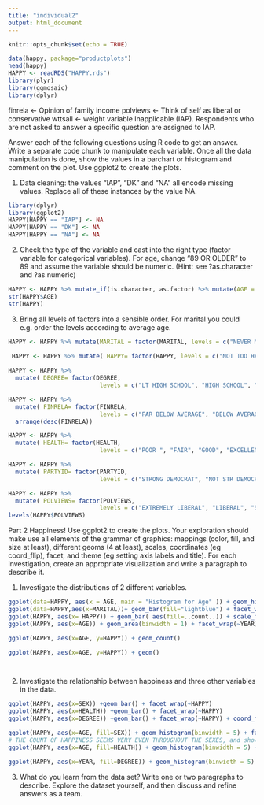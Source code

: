 ```yaml
---
title: "individual2"
output: html_document
---
```


```r
knitr::opts_chunk$set(echo = TRUE)
```

```r
data(happy, package="productplots")
head(happy)
HAPPY <- readRDS("HAPPY.rds")
library(plyr)
library(ggmosaic)
library(dplyr)
```

finrela <- Opinion of family income
polviews <- Think of self as liberal or conservative
wttsall <- weight variable
Inapplicable (IAP). Respondents who are not asked to answer a specific question are assigned to IAP.

Answer each of the following questions using R code to get an answer. Write a separate code chunk to manipulate each variable. Once all the data manipulation is done, show the values in a barchart or histogram and comment on the plot. Use ggplot2 to create the plots.

1. Data cleaning: the values “IAP”, “DK” and “NA” all encode missing values. Replace all of these instances by the value NA.
```r
library(dplyr)
library(ggplot2)
HAPPY[HAPPY == "IAP"] <- NA
HAPPY[HAPPY == "DK"] <- NA
HAPPY[HAPPY == "NA"] <- NA
```

2. Check the type of the variable and cast into the right type (factor variable for categorical variables). For age, change “89 OR OLDER” to 89 and assume the variable should be numeric. (Hint: see ?as.character and ?as.numeric)
```r
HAPPY <- HAPPY %>% mutate_if(is.character, as.factor) %>% mutate(AGE = recode(AGE, "89 OR OLDER" = "89")) %>% mutate(AGE = as.numeric(levels(AGE)[AGE]))
str(HAPPY$AGE)
str(HAPPY)
```

3. Bring all levels of factors into a sensible order. For marital you could e.g. order the levels according to average age.
```r
HAPPY <- HAPPY %>% mutate(MARITAL = factor(MARITAL, levels = c("NEVER MARRIED", "MARRIED", "SEPARATED", "DIVORCED", "WIDOWED"))) %>% arrange(desc(MARITAL))

 HAPPY <- HAPPY %>% mutate( HAPPY= factor(HAPPY, levels = c("NOT TOO HAPPY", "PRETTY HAPPY", "VERY HAPPY"))) %>% arrange(desc(HAPPY))
 
HAPPY <- HAPPY %>%
  mutate( DEGREE= factor(DEGREE, 
                          levels = c("LT HIGH SCHOOL", "HIGH SCHOOL", "JUNIOR COLLEGE", "BACHELOR", "GRADUATE"))) %>% arrange(desc(DEGREE))

HAPPY <- HAPPY %>%
  mutate( FINRELA= factor(FINRELA, 
                          levels = c("FAR BELOW AVERAGE", "BELOW AVERAGE", "AVERAGE", "ABOVE AVERAGE", "FAR ABOVE AVERAGE"))) %>% 
  arrange(desc(FINRELA))

HAPPY <- HAPPY %>%
  mutate( HEALTH= factor(HEALTH, 
                          levels = c("POOR ", "FAIR", "GOOD", "EXCELLENT"))) %>% arrange(desc(HEALTH))

HAPPY <- HAPPY %>%
  mutate( PARTYID= factor(PARTYID, 
                          levels = c("STRONG DEMOCRAT", "NOT STR DEMOCRAT", "IND,NEAR DEM", "INDEPENDENT", "IND,NEAR REP", "NOT STR REPUBLICAN","STRONG REPUBLICAN", "OTHER PARTY"))) %>% arrange(desc(PARTYID))

HAPPY <- HAPPY %>%
  mutate( POLVIEWS= factor(POLVIEWS, 
                          levels = c("EXTREMELY LIBERAL", "LIBERAL", "SLIGHTLY LIBERAL", "MODERATE", "SLIGHTLY CONSERVATIVE", "CONSERVATIVE","EXTRMELY CONSERVATIVE"))) %>% arrange(desc(POLVIEWS))
levels(HAPPY$POLVIEWS)
```

Part 2
Happiness!
Use ggplot2 to create the plots. Your exploration should make use all elements of the grammar of graphics: mappings (color, fill, and size at least), different geoms (4 at least), scales, coordinates (eg coord_flip), facet, and theme (eg setting axis labels and title). For each investigation, create an appropriate visualization and write a paragraph to describe it.

1. Investigate the distributions of 2 different variables.
```r
ggplot(data=HAPPY, aes(x = AGE, main = "Histogram for Age" )) + geom_histogram(binwidth = 5)
ggplot(data=HAPPY,aes(x=MARITAL))+ geom_bar(fill="lightblue") + facet_wrap(~SEX) + coord_flip()
ggplot(HAPPY, aes(x= HAPPY)) + geom_bar( aes(fill=..count..)) + scale_fill_gradient("Count", low="green", high ="red") 
ggplot(HAPPY, aes(x=AGE)) + geom_area(binwidth = 1) + facet_wrap(~YEAR)

ggplot(HAPPY, aes(x=AGE, y=HAPPY)) + geom_count()

ggplot(HAPPY, aes(x=AGE, y=HAPPY)) + geom()




```

2. Investigate the relationship between happiness and three other variables in the data.
```r
ggplot(HAPPY, aes(x=SEX)) +geom_bar() + facet_wrap(~HAPPY)
ggplot(HAPPY, aes(x=HEALTH)) +geom_bar() + facet_wrap(~HAPPY)
ggplot(HAPPY, aes(x=DEGREE)) +geom_bar() + facet_wrap(~HAPPY) + coord_flip()

ggplot(HAPPY, aes(x=AGE, fill=SEX)) + geom_histogram(binwidth = 5) + facet_grid(~HAPPY)
# THE COUNT OF HAPPINESS SEEMS VERY EVEN THROUGHOUT THE SEXES, and shows that happiness doesn't depend on age as each graph has the same shape.
ggplot(HAPPY, aes(x=AGE, fill=HEALTH)) + geom_histogram(binwidth = 5) + facet_grid(~HAPPY)

ggplot(HAPPY, aes(x=YEAR, fill=DEGREE)) + geom_histogram(binwidth = 5) + facet_grid(~HAPPY) + coord_flip()


```

3. What do you learn from the data set? Write one or two paragraphs to describe.
Explore the dataset yourself, and then discuss and refine answers as a team.
```r

```





